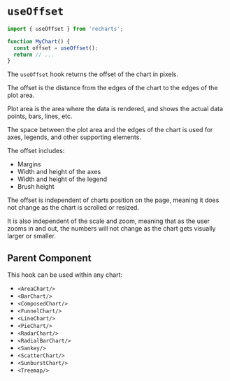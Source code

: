 
<Meta of={ComponentStories} />

# `useOffset`

```jsx
import { useOffset } from 'recharts';

function MyChart() {
  const offset = useOffset();
  return // ...
}
```

The `useOffset` hook returns the offset of the chart in pixels.

The offset is the distance from the edges of the chart to the edges of the plot area.

Plot area is the area where the data is rendered, and shows the actual data points, bars, lines, etc.

The space between the plot area and the edges of the chart is used for axes, legends, and other supporting elements.

The offset includes:
- Margins
- Width and height of the axes
- Width and height of the legend
- Brush height

The offset is independent of charts position on the page, meaning it does not change as the chart is scrolled or resized.

It is also independent of the scale and zoom, meaning that as the user zooms in and out,
the numbers will not change as the chart gets visually larger or smaller.

<Canvas>
  <Story name="useOffset" of={ComponentStories} />
</Canvas>

## Parent Component

This hook can be used within any chart:
- `<AreaChart/>`
- `<BarChart/>`
- `<ComposedChart/>`
- `<FunnelChart/>`
- `<LineChart/>`
- `<PieChart/>`
- `<RadarChart/>`
- `<RadialBarChart/>`
- `<Sankey/>`
- `<ScatterChart/>`
- `<SunburstChart/>`
- `<Treemap/>`

